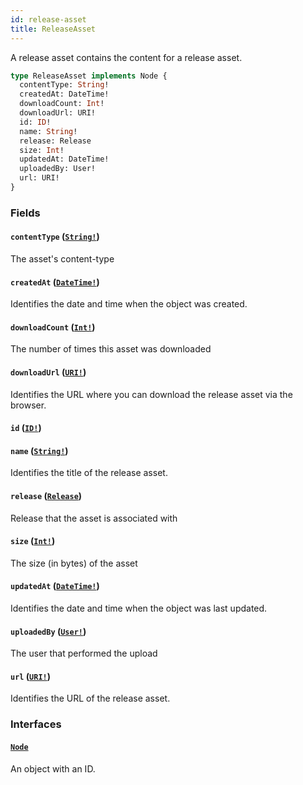 ```yaml
---
id: release-asset
title: ReleaseAsset
---
```


A release asset contains the content for a release asset.

```graphql
type ReleaseAsset implements Node {
  contentType: String!
  createdAt: DateTime!
  downloadCount: Int!
  downloadUrl: URI!
  id: ID!
  name: String!
  release: Release
  size: Int!
  updatedAt: DateTime!
  uploadedBy: User!
  url: URI!
}
```

### Fields

#### `contentType` ([`String!`](/docs/api/scalars/string))

The asset's content-type

#### `createdAt` ([`DateTime!`](/docs/api/scalars/date-time))

Identifies the date and time when the object was created.

#### `downloadCount` ([`Int!`](/docs/api/scalars/int))

The number of times this asset was downloaded

#### `downloadUrl` ([`URI!`](/docs/api/scalars/uri))

Identifies the URL where you can download the release asset via the browser.

#### `id` ([`ID!`](/docs/api/scalars/id))

#### `name` ([`String!`](/docs/api/scalars/string))

Identifies the title of the release asset.

#### `release` ([`Release`](/docs/api/objects/release))

Release that the asset is associated with

#### `size` ([`Int!`](/docs/api/scalars/int))

The size (in bytes) of the asset

#### `updatedAt` ([`DateTime!`](/docs/api/scalars/date-time))

Identifies the date and time when the object was last updated.

#### `uploadedBy` ([`User!`](/docs/api/objects/user))

The user that performed the upload

#### `url` ([`URI!`](/docs/api/scalars/uri))

Identifies the URL of the release asset.

### Interfaces

#### [`Node`](/docs/api/interfaces/node)

An object with an ID.
